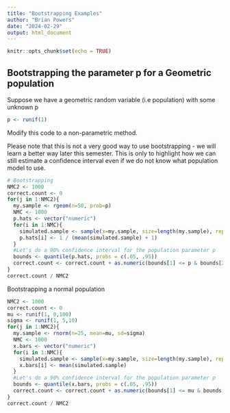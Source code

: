 ---
title: "Bootstrapping Examples"
author: "Brian Powers"
date: "2024-02-29"
output: html_document
---

```{r setup, include=FALSE}
knitr::opts_chunk$set(echo = TRUE)
```

## Bootstrapping the parameter p for a Geometric population
Suppose we have a geometric random variable (i.e population) with some unknown p
```{r}
p <- runif(1)
```
Modify this code to a non-parametric method.

Please note that this is not a very good way to use bootstrapping - we will learn a better way later this semester. This is only to highlight how we can still estimate a confidence interval even if we do not know what population model to use.
```{r}
# Bootstrapping
NMC2 <- 1000
correct.count <- 0
for(j in 1:NMC2){
  my.sample <- rgeom(n=50, prob=p)
  NMC <- 1000
  p.hats <- vector("numeric")
  for(i in 1:NMC){
    simulated.sample <- sample(x=my.sample, size=length(my.sample), replace=TRUE)
    p.hats[i] <- 1 / (mean(simulated.sample) + 1)
  }
  #Let's do a 90% confidence interval for the population parameter p
  bounds <- quantile(p.hats, probs = c(.05, .95))
  correct.count <- correct.count + as.numeric(bounds[1] <= p & bounds[2] >=p)
}
correct.count / NMC2
```

Bootstrapping a normal population
```{r}
NMC2 <- 1000
correct.count <- 0
mu <- runif(1, 0,100)
sigma <- runif(1, 5,10)
for(j in 1:NMC2){
  my.sample <- rnorm(n=25, mean=mu, sd=sigma)
  NMC <- 1000
  x.bars <- vector("numeric")
  for(i in 1:NMC){
    simulated.sample <- sample(x=my.sample, size=length(my.sample), replace=TRUE)
    x.bars[i] <- mean(simulated.sample)
  }
  #Let's do a 90% confidence interval for the population parameter p
  bounds <- quantile(x.bars, probs = c(.05, .95))
  correct.count <- correct.count + as.numeric(bounds[1] <= mu & bounds[2] >=mu)
}
correct.count / NMC2
```

